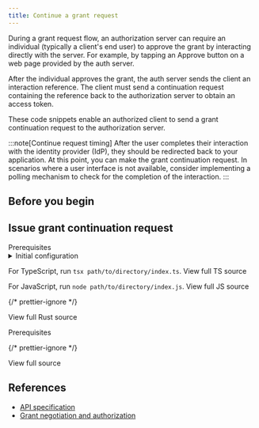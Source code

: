 ```yaml
---
title: Continue a grant request
---
```



During a grant request flow, an authorization server can require an individual (typically a client's end user) to approve the grant by interacting directly with the server. For example, by tapping an Approve button on a web page provided by the auth server.

After the individual approves the grant, the auth server sends the client an interaction reference. The client must send a continuation request containing the reference back to the authorization server to obtain an access token.

These code snippets enable an authorized client to send a grant continuation request to the authorization server.

:::note[Continue request timing]
After the user completes their interaction with the identity provider (IdP), they should be redirected back to your application. At this point, you can make the grant continuation request. In scenarios where a user interface is not available, consider implementing a polling mechanism to check for the completion of the interaction.
:::

## Before you begin

<Begin />

## Issue grant continuation request

<Tabs>
<TabItem label='TypeScript/JavaScript' icon='seti:javascript'>
<LinkButton href="https://github.com/interledger/open-payments-snippets/blob/main/README.md#prerequisites" target="_blank" icon="external" iconPlacement="start">Prerequisites</LinkButton>

<details>
  <summary>Initial configuration</summary>
  <Ts />
</details>

<TsImport />

<ChunkedSnippet
  source='grant/grant-continuation.ts'
  l='node'
  chunk='3'
/>

<ChunkedSnippet
  source='grant/grant-continuation.ts'
  l='node'
  chunk='4'
/>

<ChunkedSnippet
  source='grant/grant-continuation.ts'
  l='node'
  chunk='5'
/>

For TypeScript, run `tsx path/to/directory/index.ts`. <LinkOut href='https://github.com/interledger/open-payments/blob/main/snippets/node/grant/grant-continuation.ts'>View full TS source</LinkOut>

For JavaScript, run `node path/to/directory/index.js`. <LinkOut href='https://github.com/interledger/open-payments/blob/main/snippets/node/grant/grant-continuation.js'>View full JS source</LinkOut>

</TabItem>
<TabItem label="Rust" icon='seti:rust'>
<RustImport />

<ChunkedSnippet
  source='grant/grant-continuation.rs'
  l='rust'
  chunk='3'
/>

<ChunkedSnippet
  source='grant/grant-continuation.rs'
  l='rust'
  chunk='4'
/>

{/* prettier-ignore */}
<p><LinkOut href='https://github.com/interledger/open-payments/blob/main/snippets/rust/grant/grant-continuation.rs'>View full Rust source</LinkOut></p>

</TabItem>
<TabItem label="PHP" icon='seti:php'>
<LinkButton href="https://github.com/interledger/open-payments-php-snippets/blob/main/README.md#prerequisites" target="_blank" icon="external" iconPlacement="start">Prerequisites</LinkButton>

<PhpImport />

<ChunkedSnippet
  source='https://raw.githubusercontent.com/interledger/open-payments-php-snippets/refs/heads/main/src/Command/Grant/GrantContinuation.php'
  chunk='3'
/>
<ChunkedSnippet
  source='https://raw.githubusercontent.com/interledger/open-payments-php-snippets/refs/heads/main/src/Command/Grant/GrantContinuation.php'
  chunk='4'
/>
<ChunkedSnippet
  source='https://raw.githubusercontent.com/interledger/open-payments-php-snippets/refs/heads/main/src/Command/Grant/GrantContinuation.php'
  chunk='5'
/>
{/* prettier-ignore */}

<p><LinkOut href='https://github.com/interledger/open-payments-php-snippets/blob/main/src/Command/Grant/GrantContinuation.php'>View full source</LinkOut></p>
</TabItem>
</Tabs>

## References

- [API specification](/apis/auth-server/operations/post-continue)
- [Grant negotiation and authorization](/identity/grants)
